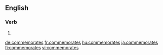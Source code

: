 ==English==

===Verb===
{{head|en|verb form}}

# {{en-third-person singular of|commemorate}}

[[de:commemorates]]
[[fr:commemorates]]
[[hu:commemorates]]
[[ja:commemorates]]
[[fi:commemorates]]
[[vi:commemorates]]